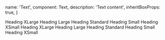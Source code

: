 
  name: 'Text',
  component: Text,
  description: 'Text content',
  inheritBoxProps: true,
}

<Showcase playroomPath="#?code=N4Igxg9gJgpiBcIA8BlALgQzAawHwB0A7AAmNUx2IAcMooBLQgcwF58QBnAWwwBtf2BEqTIAVGAA80xABYxajJsQ70AXjDYgJvDACcmMQUREiAEvIbNiADQAyeg8ZFIA9OKlCTSd9LkKrKuqaOvqGIJ4mxOb+SvahTqSuPhGJPrIWispqGuwcmIRQelBGwibRlkroGAVFCWRukmgpYo3pMVlBuTz8JZFRGVYo3QKl9cl13q1+FR05Wtx8AuF1pOWZ1kOLEw0eRBNpgXPaDmG4a1Z2J0mNzZNSs8EnguexVztN+62HmnnVhbrFcIvYhVGoA667UZ3aTfLpbIEDSrDCEfKEHbKaCQLHoI9obZHvCKuKo4IROchYbDEABGlKYuggAFcCppqbo-uxqLQKj9hr1nGlpplYVoQo5lqNVoibHFHFDCZ97kKAhj2GLTit+u1ZYZ5eM0VNpSLfmDAc0pe1Qf9inqborfEbVZw+RK+sDNj1bZCvILHZ15i7zVqZvitl7UfaHuxjvFcSGdSjbuj-erntKEwqDfdjflrWnLbmionI8bA+6CfqfV8nViy9LQ-xi8JiRQ8EQW5ShCAADQgADu9CgaBkHAQAG0AMwAdgArN2pwA2AAc3YAjAAGABMABYALoAXyAA">
  <Stack>
    <Text heading size="xlarge">
      Heading XLarge
    </Text>
    <Text heading size="large">
      Heading Large
    </Text>
    <Text heading size="standard">
      Heading Standard
    </Text>
    <Text heading size="small">
      Heading Small
    </Text>
    <Text heading size="xsmall">
      Heading XSmall
    </Text>
    <Text size="xlarge">Heading XLarge</Text>
    <Text size="large">Heading Large</Text>
    <Text size="standard">Heading Standard</Text>
    <Text size="small">Heading Small</Text>
    <Text size="xsmall">Heading XSmall</Text>
  </Stack>
</Showcase>
